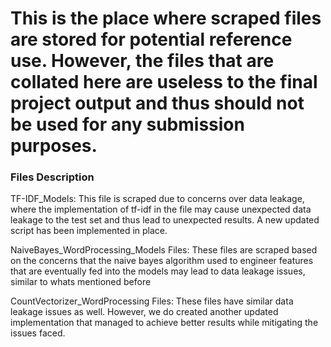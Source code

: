 # This is the place where scraped files are stored for potential reference use. However, the files that are collated here are useless to the final project output and thus should not be used for any submission purposes. 

### Files Description 
TF-IDF_Models:
This file is scraped due to concerns over data leakage, where the implementation of tf-idf in the file may cause unexpected data leakage to the test set and thus lead to unexpected results. A new updated script has been implemented in place.

NaiveBayes_WordProcessing_Models Files:
These files are scraped based on the concerns that the naive bayes algorithm used to engineer features that are eventually fed into the models may lead to data leakage issues, similar to whats mentioned before

CountVectorizer_WordProcessing Files:
These files have similar data leakage issues as well. However, we do created another updated implementation that managed to achieve better results while mitigating the issues faced. 

